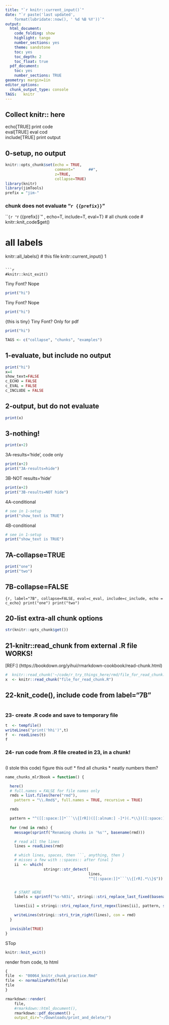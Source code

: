 ```yaml
---
title: "`r knitr::current_input()`"
date: "`r paste('last updated', 
    format(lubridate::now(), ' %d %B %Y'))`"
output:
  html_document: 
    code_folding: show
    highlight: tango
    number_sections: yes
    theme: sandstone
    toc: yes
    toc_depth: 2
    toc_float: true
  pdf_document:
    toc: yes
    number_sections: TRUE
geometry: margin=1in
editor_options: 
  chunk_output_type: console
TAGS:   knitr
---
```


## Collect knitr:: here

echo[TRUE] print code  
eval[TRUE] eval cod  
include[TRUE] print output  

## 0-setup, no output
```r
knitr::opts_chunk$set(echo = TRUE,  
                      comment="      ##", 
                      z=TRUE, 
                      collapse=TRUE)
library(knitr)
library(jimTools)
prefix = "jim-"
```

### chunk does not evaluate "`r {{prefix}}`"
```{r "`r {{prefix}}`" , echo=T, include=T, eval=T}
# all chunk code 
# knitr::knit_code$get()

# all labels
knitr::all_labels()
# this file
knitr::current_input()
1
```

```r
#knitr::knit_exit()
```


Tiny Font?  Nope
```r
print("hi")
```

Tiny Font?  Nope
```r
print("hi")
```

\tiny{this is tiny}
Tiny Font?  Only for pdf
```r
print("hi")
```

```r
TAGS <- c("collapse", "chunks", "examples")
```

## 1-evaluate, but include no output
```r
print("hi")
x=4
show_text=FALSE
c_ECHO = FALSE
c_EVAL = FALSE
c_INCLUDE = FALSE


```

## 2-output, but do not evaluate
```r
print(x)
```

## 3-nothing!
```r
print(x+2)
```

3A-results='hide', code only
```r
print(x+2)
print("3A-results=hide")
```

3B-NOT results='hide'
```r
print(x+2)
print("3B-results=NOT hide")
```

4A-conditional
```r

# see in 1-setup
print("show_text is TRUE")
```

4B-conditional
```r

# see in 1-setup
print("show_text is TRUE")
```

## 7A-collapse=TRUE
```r
print("one")
print("two")
```

## 7B-collapse=FALSE
```{r, label="7B", collapse=FALSE, eval=c_eval, include=c_include, echo =
  c_echo}
print("one")
print("two")
```


## 20-list extra-all chunk options
```r
str(knitr::opts_chunk$get())
```



## 21-knitr::read_chunk from external .R file WORKS!
[REF:] (https://bookdown.org/yihui/rmarkdown-cookbook/read-chunk.html)
```r

#  knitr::read_chunk('~/code/r_try_things_here/rmd/file_for_read_chunk.R')
x  <- knitr::read_chunk("file_for_read_chunk.R")


```

## 22-knit_code(), include code from label="7B"
```r

```

### 23- create .R code and save to temporary file
```r
t  <- tempfile()
writeLines("print('hhi')",t) 
f  <- readLines(t)
f
```

### 24- run code from .R file created in 23, in a chunk!
```r
```



(I stole this code)
figure this out!
* find all chunks
* neatly numbers them?

```r

name_chunks_mlr3book = function() {

  here()
  # full.names = FALSE for file names only
  rmds = list.files(here("rmd"), 
    pattern = "\\.Rmd$", full.names = TRUE, recursive = TRUE)

  rmds

  pattern = "^([[:space:]]*```\\{[rR])([[:alnum:] -]*)(.*\\})[[:space:]]*$"
  
  for (rmd in rmds) {
    message(sprintf("Renaming chunks in '%s'", basename(rmd)))

    # read all the lines
    lines = readLines(rmd)

    # which lines, spaces, then ```, anything, then }
    # misses a few with ::spaces:: after final }
    ii  <- which(
                 stringr::str_detect(
                                     lines, 
                                     "^[[:space:]]*```\\{[rR].*\\}$"))


    # START HERE
    labels = sprintf("%s-%03i", stringi::stri_replace_last_fixed(basename(rmd), ".Rmd", ""), seq_along(ii))

    lines[ii] = stringi::stri_replace_first_regex(lines[ii], pattern, sprintf("$1 %s$3", labels))

    writeLines(stringi::stri_trim_right(lines), con = rmd)
  }

  invisible(TRUE)
}
```
STop
```r
knitr::knit_exit()
```

render from code, to html
```r
{
file  <- "00064_knitr_chunk_practice.Rmd"
file  <- normalizePath(file)
file
}

rmarkdown::render(
	file, 
	#rmarkdown::html_document(), 
	rmarkdown::pdf_document() ,
    output_dir="~/Downloads/print_and_delete/") 
```

